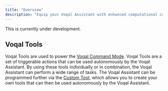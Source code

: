```yaml
---
title: "Overview"
description: "Equip your Voqal Assistant with enhanced computational capabilities."
---
```


<Warning>This is currently under development.</Warning>

## Voqal Tools

Voqal Tools are used to power the [Voqal Command Mode](/prompting/command/voqal). Voqal Tools are
a set of triggerable actions that can be used autonomously by the Voqal Assistant. By using these tools individually
or in combination, the Voqal Assistant can perform a wide range of tasks. The Voqal Assistant can be programmed
further via the [Custom Tool](/tools/general/custom_tool), which allows you to create your own tools that can then be used autonomously
by the Voqal Assistant.
